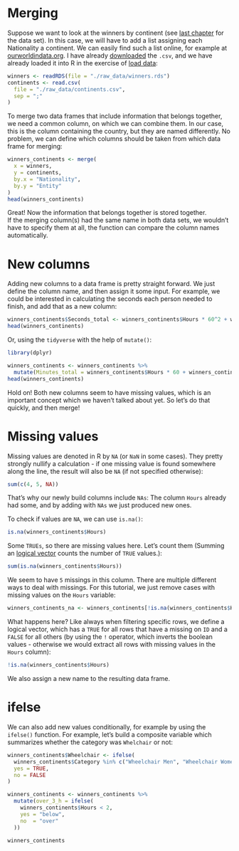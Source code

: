 

# Merging
Suppose we want to look at the winners by continent (see [last chapter](https://nickhaf.github.io/r_tutorial/subsetting.html) for the data set). In this case, we will have to add a list assigning each Nationality a continent. We can easily find such a list online, for example at [ourworldindata.org](https://ourworldindata.org/grapher/continents-according-to-our-world-in-data).
I have already [downloaded](https://github.com/nickhaf/r_tutorial/tree/main/raw_data) the `.csv`, and we have already loaded it into R in the exercise of [load data](https://nickhaf.github.io/r_tutorial/load_data.html):
```r
winners <- readRDS(file = "./raw_data/winners.rds")
continents <- read.csv(
  file = "./raw_data/continents.csv",
  sep = ";"
)
```

To merge two data frames that include information that belongs together, we need a common column, on which we can combine them. 
In our case, this is the column containing the country, but they are named differently. No problem, we can define which columns should be taken from which data frame for merging:

```r
winners_continents <- merge(
  x = winners,
  y = continents,
  by.x = "Nationality",
  by.y = "Entity"
)
head(winners_continents)
```
Great! Now the information that belongs together is stored together.  
If the merging column(s) had the same name in both data sets, we wouldn't have to specify them at all, the function can compare the column names automatically. 

# New columns
Adding new columns to a data frame is pretty straight forward. We just define the column name, and then assign it some input.
For example, we could be interested in calculating the seconds each person needed to finish, and add that as a new column:

```r
winners_continents$Seconds_total <- winners_continents$Hours * 60^2 + winners_continents$Minutes * 60 + winners_continents$Seconds
head(winners_continents)
```

Or, using the `tidyverse` with the help of `mutate()`:

::: tidy
```r
library(dplyr)

winners_continents <- winners_continents %>%
  mutate(Minutes_total = winners_continents$Hours * 60 + winners_continents$Minutes * winners_continents$Seconds / 60)
head(winners_continents)
```
:::

Hold on! Both new columns seem to have missing values, which is an important concept which we haven't talked about yet. So let's do that quickly, and then merge!

# Missing values
Missing values are denoted in R by `NA` (or `NaN` in some cases).
They pretty strongly nullify a calculation - if one missing value is found somewhere along the line, the result will also be `NA` (if not specified otherwise):
```r
sum(c(4, 5, NA))
```
That's why our newly build columns include `NAs`: The column `Hours` already had some, and by adding with `NAs` we just produced new ones. 

To check if values are `NA`, we can use `is.na()`:
```r
is.na(winners_continents$Hours)
```
Some `TRUEs`, so there are missing values here. Let's count them (Summing an [logical vector](https://nickhaf.github.io/r_tutorial/basics.html#comparisons-and-logical-operators) counts the number of `TRUE` values.):
```r
sum(is.na(winners_continents$Hours))
```
We seem to have `5` missings in this column. 
There are multiple different ways to deal with missings. For this tutorial, we just remove cases with missing values on the `Hours` variable:
```r
winners_continents_na <- winners_continents[!is.na(winners_continents$Hours), ]
```
What happens here? 
Like always when filtering specific rows, we define a logical vector, which has a `TRUE` for all rows that have a missing on `ID` and a `FALSE` for all others (by using the `!` operator, which inverts the boolean values - otherwise we would extract all rows with missing values in the `Hours` column):

```r
!is.na(winners_continents$Hours)
```

We also assign a new name to the resulting data frame. 

# ifelse
We can also add new values conditionally, for example by using the `ifelse()` function. 
For example, let's build a composite variable which summarizes whether the category was `Whelchair` or not:

```r
winners_continents$Wheelchair <- ifelse(
  winners_continents$Category %in% c("Wheelchair Men", "Wheelchair Women"),
  yes = TRUE,
  no = FALSE
)
```

::: tidy
```r
winners_continents <- winners_continents %>%
  mutate(over_3_h = ifelse(
    winners_continents$Hours < 2,
    yes = "below",
    no  = "over"
  ))

winners_continents
```
:::
